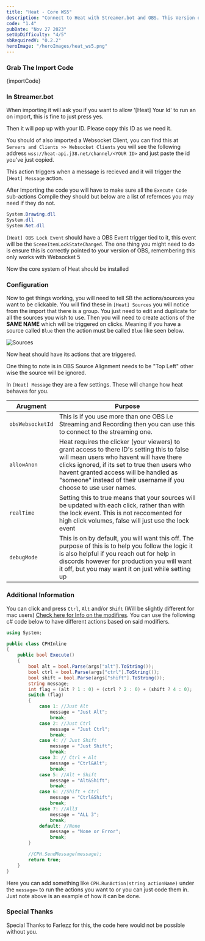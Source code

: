 ```yaml
---
title: "Heat - Core WS5"
description: "Connect to Heat with Streamer.bot and OBS. This Version only works with Websocket 5"
code: "1.4"
pubDate: "Nov 27 2023"
setUpDifficulty: "4/5"
sbRequiredV: "0.2.2"
heroImage: "/heroImages/heat_ws5.png"
---
```


### Grab The Import Code

<CopyButton>
{importCode}
</CopyButton>

### In Streamer.bot
When importing it will ask you if you want to allow '[Heat] Your Id' to run an on import, this is fine to just press yes.

Then it will pop up with your ID. Please copy this ID as we need it.

You should of also imported a Websocket Client, you can find this at `Servers and Clients >> Websocket Clients` you will see the following address `wss://heat-api.j38.net/channel/<YOUR ID>` and just paste the id you've just copied.

This action triggers when a message is recieved and it will trigger the `[Heat] Message` action.

After Importing the code you will have to make sure all the `Execute Code` sub-actions Compile they should but below are a list of refernces you may need if they do not.

```csharp
System.Drawing.dll
System.dll
System.Net.dll
```


`[Heat] OBS Lock Event` should have a OBS Event trigger tied to it, this event will be the `SceneItemLockStateChanged`. The one thing you might need to do is ensure this is correctly pointed to your version of OBS, remembering this only works with Websocket 5



Now the core system of Heat should be installed

### Configuration

Now to get things working, you will need to tell SB the actions/sources you want to be clickable. You will find these in `[Heat] Sources` you will notice from the import that there is a group. You just need to edit and duplicate for all the sources you wish to use. Then you will need to create actions of the **SAME NAME** which will be triggered on clicks. Meaning if you have a source called `Blue` then the action must be called `Blue` like seen below.

![Sources](/buildImages/heat_core/sources.png)

Now heat should have its actions that are triggered.

<Notification type="error">
 <Icon pack="ion" name="information-circle-outline" />
One thing to note is in OBS Source Alignment needs to be "Top Left" other wise the source will be ignored.
</Notification>


In `[Heat] Message` they are a few settings. These will change how heat behaves for you. 

|Arugment|Purpose|
|---|---|
|`obsWebsocketId`| This is if you use more than one OBS i.e Streaming and Recording then you can use this to connect to the streaming one.|
|`allowAnon`| Heat requires the clicker (your viewers) to grant access to there ID's setting this to false will mean users who havent will have there clicks ignored, if its set to true then users who havent granted access will be handled as "someone" instead of their username if you choose to use user names.|
|`realTime`| Setting this to true means that your sources will be updated with each click, rather than with the lock event. This is not reccomented for high click volumes, false will just use the lock event|
|`debugMode`|This is on by default, you will want this off. The purpose of this is to help you follow the logic it is also helpful if you reach out for help in discords however for production you will want it off, but you may want it on just while setting up|

### Additional Information

You can click and press `Ctrl`, `Alt` and/or `Shift` (Will be slightly different for mac users)  [Check here for Info on the modifires](https://developer.mozilla.org/en-US/docs/Web/API/KeyboardEvent/getModifierState). You can use the following c# code below to have different actions based on said modifiers.

```csharp
using System;

public class CPHInline
{
    public bool Execute()
    {
        bool alt = bool.Parse(args["alt"].ToString());
        bool ctrl = bool.Parse(args["ctrl"].ToString());
        bool shift = bool.Parse(args["shift"].ToString());
        string message;
        int flag = (alt ? 1 : 0) + (ctrl ? 2 : 0) + (shift ? 4 : 0);
        switch (flag)
        {
            case 1: //Just Alt
                message = "Just Alt";
                break;
            case 2: //Just Ctrl
                message = "Just Ctrl";
                break;
            case 4: // Just Shift
                message = "Just Shift";
                break;
            case 3: // Ctrl + Alt
                message = "Ctrl&Alt";
                break;
            case 5: //Alt + Shift
                message = "Alt&Shift";
                break;
            case 6: //Shift + Ctrl
                message = "Ctrl&Shift";
                break;
            case 7: //All3
                message = "ALL 3";
                break;
            default: //None
                message = "None or Error";
                break;
        }

        //CPH.SendMessage(message);
        return true;
    }
}

```

Here you can add something like `CPH.RunAction(string actionName)` under the `message=` to run the actions you want to or you can just code them in. Just note above is an example of how it can be done.

### Special Thanks

Special Thanks to Farlezz for this, the code here would not be possible without you.
